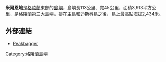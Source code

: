 {{Infobox islands
| name             = 米爾恩地
| image name       = Milne Land NASA.jpg
| image caption    = 
| image size       = 250px
| map_custom = yes
| locator map      = {{Location map|Greenland|lat=70.7|long=-26.366667|width=250|float=center}}
| native name      =
| native name link =
| nickname         =
| location         = [[格陵蘭|格陵蘭]]
| coordinates      = {{coord|70|41|N|26|45|W|type:isle_scale:2000000|display=inline,title}}
| archipelago      =
| total islands    =
| major islands    = 
| area_km2         = 3913
| highest mount    = 
| elevation_m      = 2434
| length_km        = 100     <!-- | length = {{convert|100|km|mi|0|abbr=on}} -->
| length footnotes = 
| width_km         = 40     <!-- | width = {{convert|40|km|mi|0|abbr=on}} -->
| country          = [[格陵蘭|格陵蘭]]
| country admin divisions title     = 
| country admin divisions           = 
| country admin divisions title 1   = 
| country admin divisions 1         = 
| country admin divisions title 2   =
| country admin divisions 2         =
| country capital city              =
| country largest city              =
| country largest city population   =
| country leader title              =
| country leader name               =
| country 1                         =
| country 1 admin divisions title   =
| country 1 admin divisions         =
| country 1 capital city            =
| country 1 largest city            =
| country 1 largest city population =
| country 1 leader title            =
| country 1 leader name             =
| country 2                         =
| country 2 admin divisions title   =
| country 2 admin divisions         =
| country 2 capital city            =
| country 2 largest city            =
| country 2 largest city population =
| country 2 leader title            =
| country 2 leader name             =
| population       = 0
| population as of = 2005年
| density_km2      =
| ethnic groups    = 無
}}

'''米爾恩地'''是[[格陵蘭|格陵蘭]]東部的[[島嶼|島嶼]]，島嶼長113公里、寬45公里，面積3,913平方公里，是格陵蘭第三大島嶼，排在主島和[[迪斯科島|迪斯科島]]之後，島上最高點海拔2,434米。

==外部連結==
* [http://www.peakbagger.com/peak.aspx?pid=716 Peakbagger] {{Wayback|url=http://www.peakbagger.com/peak.aspx?pid=716 |date=20150924135027 }}

[[Category:格陵蘭島嶼|Category:格陵蘭島嶼]]

{{Greenland-stub}}